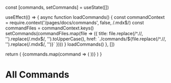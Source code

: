 
  const [commands, setCommands] = useState([])

  useEffect(() => {
    async function loadCommands() {
      const commandContext = require.context('/pages/docs/commands', false, /\.mdx$/)
      const commandFiles = commandContext.keys()
      setCommands(commandFiles.map(file => ({
        title: file.replace(/^\.\//, '').replace(/\.mdx$/, '').toUpperCase(),
        href: `./commands/${file.replace(/^\.\//, '').replace(/\.mdx$/, '')}`
      })))
    }
    loadCommands()
  }, [])

  return (
    <Cards>
      {commands.map(command => (
        <Card key={command.title} title={command.title} href={command.href} />
      ))}
    </Cards>
  )
}

# All Commands

<CommandsList />
